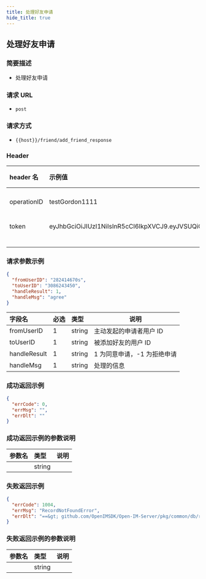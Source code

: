 ```yaml
---
title: 处理好友申请
hide_title: true
---
```


## 处理好友申请

### 简要描述

- 处理好友申请

### 请求 URL

- `post`

### 请求方式

- `{{host}}/friend/add_friend_response`

### Header

| header 名   | 示例值                                                                                                                                                                                            | 必选 | 类型   | 说明                         |
| :---------- | :------------------------------------------------------------------------------------------------------------------------------------------------------------------------------------------------ | :--- | ------ | ---------------------------- |
| operationID | testGordon1111                                                                                                                                                                                    | 1    | string | operationID 用于全局链路追踪 |
| token       | eyJhbGciOiJIUzI1NiIsInR5cCI6IkpXVCJ9.eyJVSUQiOiIxMjM0NTYiLCJQbGF0Zm9ybSI6IklPUyIsImV4cCI6MTY4OTg0MTM1MCwibmJmIjoxNjgyMDY1MDUwLCJpYXQiOjE2ODIwNjUzNTB9.rI3z_2sD1cKlH8TKE3Jq0N1ajlrHsDYj0hOpeEClhGQ | 1    | string | 管理员或者用户 token         |
|             |                                                                                                                                                                                                   | 1    | string |                              |

### 请求参数示例

```json
{
  "fromUserID": "282414670s",
  "toUserID": "3086243450",
  "handleResult": 1,
  "handleMsg": "agree"
}
```

| 字段名       | 必选 | 类型   | 说明                        |
| :----------- | :--- | :----- | --------------------------- |
| fromUserID   | 1    | string | 主动发起的申请者用户 ID     |
| toUserID     | 1    | string | 被添加好友的用户 ID         |
| handleResult | 1    | string | 1 为同意申请，-1 为拒绝申请 |
| handleMsg    | 1    | string | 处理的信息                  |

### 成功返回示例

```json
{
  "errCode": 0,
  "errMsg": "",
  "errDlt": ""
}
```

### 成功返回示例的参数说明

| 参数名 | 类型   | 说明 |
| :----- | :----- | :--- |
|        | string |      |

### 失败返回示例

```json
{
  "errCode": 1004,
  "errMsg": "RecordNotFoundError",
  "errDlt": "==&gt; github.com/OpenIMSDK/Open-IM-Server/pkg/common/db/relation.(*FriendRequestGorm).Take()@52: : record not found"
}
```

### 失败返回示例的参数说明

| 参数名 | 类型   | 说明 |
| :----- | :----- | :--- |
|        | string |      |
